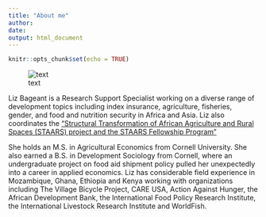 ```yaml
---
title: "About me"
author: 
date: 
output: html_document
---
```


```r
knitr::opts_chunk$set(echo = TRUE)
```

![text](images/palouse.jpg)

Liz Bageant is a Research Support Specialist working on a diverse range of development topics including index insurance, agriculture, fisheries, gender, and food and nutrition security in Africa and Asia. Liz also coordinates the ["Structural Transformation of African Agriculture and Rural Spaces (STAARS) project and the STAARS Fellowship Program"](http://barrett.dyson.cornell.edu/staars/index.html)

She holds an M.S. in Agricultural Economics from Cornell University. She also earned a B.S. in Development Sociology from Cornell, where an undergraduate project on food aid shipment policy pulled her unexpectedly into a career in applied economics. Liz has considerable field experience in Mozambique, Ghana, Ethiopia and Kenya working with organizations including The Village Bicycle Project, CARE USA, Action Against Hunger, the African Development Bank, the International Food Policy Research Institute, the International Livestock Research Institute and WorldFish.
